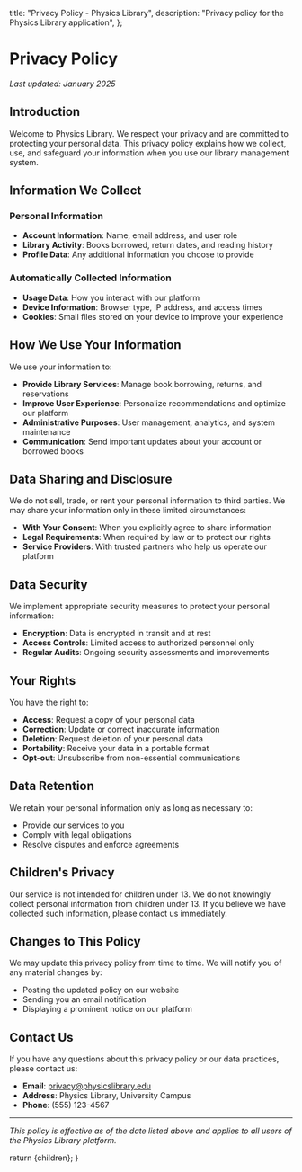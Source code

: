 
  title: "Privacy Policy - Physics Library",
  description: "Privacy policy for the Physics Library application",
};

# Privacy Policy

_Last updated: January 2025_

## Introduction

Welcome to Physics Library. We respect your privacy and are committed to protecting your personal data. This privacy policy explains how we collect, use, and safeguard your information when you use our library management system.

## Information We Collect

### Personal Information

- **Account Information**: Name, email address, and user role
- **Library Activity**: Books borrowed, return dates, and reading history
- **Profile Data**: Any additional information you choose to provide

### Automatically Collected Information

- **Usage Data**: How you interact with our platform
- **Device Information**: Browser type, IP address, and access times
- **Cookies**: Small files stored on your device to improve your experience

## How We Use Your Information

We use your information to:

- **Provide Library Services**: Manage book borrowing, returns, and reservations
- **Improve User Experience**: Personalize recommendations and optimize our platform
- **Administrative Purposes**: User management, analytics, and system maintenance
- **Communication**: Send important updates about your account or borrowed books

## Data Sharing and Disclosure

We do not sell, trade, or rent your personal information to third parties. We may share your information only in these limited circumstances:

- **With Your Consent**: When you explicitly agree to share information
- **Legal Requirements**: When required by law or to protect our rights
- **Service Providers**: With trusted partners who help us operate our platform

## Data Security

We implement appropriate security measures to protect your personal information:

- **Encryption**: Data is encrypted in transit and at rest
- **Access Controls**: Limited access to authorized personnel only
- **Regular Audits**: Ongoing security assessments and improvements

## Your Rights

You have the right to:

- **Access**: Request a copy of your personal data
- **Correction**: Update or correct inaccurate information
- **Deletion**: Request deletion of your personal data
- **Portability**: Receive your data in a portable format
- **Opt-out**: Unsubscribe from non-essential communications

## Data Retention

We retain your personal information only as long as necessary to:

- Provide our services to you
- Comply with legal obligations
- Resolve disputes and enforce agreements

## Children's Privacy

Our service is not intended for children under 13. We do not knowingly collect personal information from children under 13. If you believe we have collected such information, please contact us immediately.

## Changes to This Policy

We may update this privacy policy from time to time. We will notify you of any material changes by:

- Posting the updated policy on our website
- Sending you an email notification
- Displaying a prominent notice on our platform

## Contact Us

If you have any questions about this privacy policy or our data practices, please contact us:

- **Email**: privacy@physicslibrary.edu
- **Address**: Physics Library, University Campus
- **Phone**: (555) 123-4567

---

_This policy is effective as of the date listed above and applies to all users of the Physics Library platform._

  return <MdxLayout>{children}</MdxLayout>;
}
